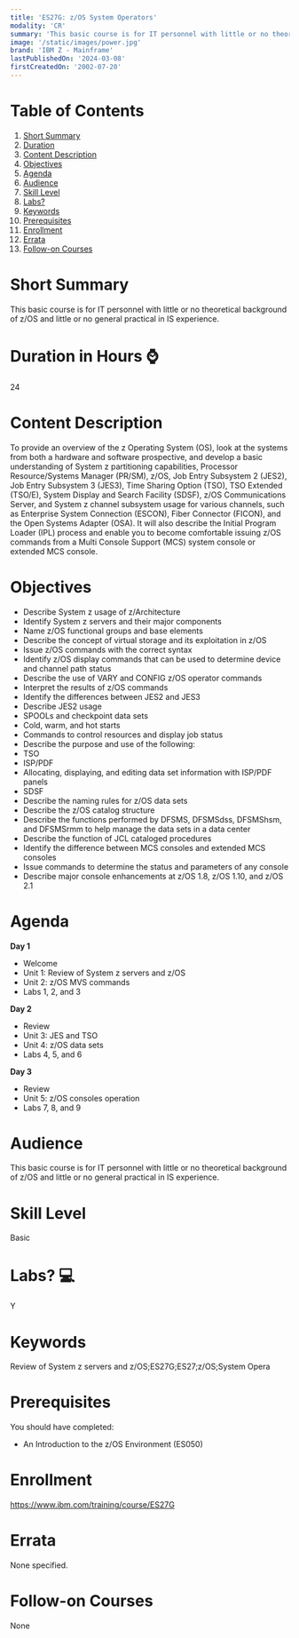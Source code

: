 ```yaml
---
title: 'ES27G: z/OS System Operators'
modality: 'CR'
summary: 'This basic course is for IT personnel with little or no theoretical background of z/OS and little or no general practical in IS experience.'
image: '/static/images/power.jpg'
brand: 'IBM Z - Mainframe'
lastPublishedOn: '2024-03-08'
firstCreatedOn: '2002-07-20'
---
```

# Table of Contents
1.  [Short Summary](#short-summary)
2.  [Duration](#duration-in-hours-)
3.  [Content Description](#content-description)
4.  [Objectives](#objectives)
5.  [Agenda](#agenda)
6.  [Audience](#audience)
7.  [Skill Level](#skill-level)
8.  [Labs?](#labs-)
9.  [Keywords](#keywords)
10. [Prerequisites](#prerequisites)
11. [Enrollment](#enrollment)
12. [Errata](#errata)
13. [Follow-on Courses](#follow-on-courses)

# Short Summary
This basic course is for IT personnel with little or no theoretical background of z/OS and little or no general practical in IS experience.

# Duration in Hours ⌚
24

# Content Description
To provide an overview of the z Operating System (OS), look at the systems from both a hardware and software prospective, and develop a basic understanding of System z partitioning capabilities, Processor Resource/Systems Manager (PR/SM), z/OS, Job Entry Subsystem 2 (JES2), Job Entry Subsystem 3 (JES3), Time Sharing Option (TSO), TSO Extended (TSO/E), System Display and Search Facility (SDSF), z/OS Communications Server, and System z channel subsystem usage for various channels, such as Enterprise System Connection (ESCON), Fiber Connector (FICON), and the Open Systems Adapter (OSA). It will also describe the Initial Program Loader (IPL) process and enable you to become comfortable issuing z/OS commands from a Multi Console Support (MCS) system console or extended MCS console.



# Objectives
* Describe System z usage of z/Architecture
* Identify System z servers and their major components
* Name z/OS functional groups and base elements
* Describe the concept of virtual storage and its exploitation in z/OS
* Issue z/OS commands with the correct syntax
* Identify z/OS display commands that can be used to determine device and channel path status
* Describe the use of VARY and CONFIG z/OS operator commands
* Interpret the results of z/OS commands
* Identify the differences between JES2 and JES3
* Describe JES2 usage
* SPOOLs and checkpoint data sets
* Cold, warm, and hot starts
* Commands to control resources and display job status
* Describe the purpose and use of the following:
* TSO
* ISP/PDF
* Allocating, displaying, and editing data set information with ISP/PDF panels
* SDSF
* Describe the naming rules for z/OS data sets
* Describe the z/OS catalog structure
* Describe the functions performed by DFSMS, DFSMSdss, DFSMShsm, and DFSMSrmm to help manage the data sets in a data center
* Describe the function of JCL cataloged procedures
* Identify the difference between MCS consoles and extended MCS consoles
* Issue commands to determine the status and parameters of any console
* Describe major console enhancements at z/OS 1.8, z/OS 1.10, and z/OS 2.1


# Agenda
**Day 1**

* Welcome
* Unit 1: Review of System z servers and z/OS
* Unit 2: z/OS MVS commands
* Labs 1, 2, and 3

**Day 2**

* Review
* Unit 3: JES and TSO
* Unit 4: z/OS data sets
* Labs 4, 5, and 6

**Day 3**

* Review
* Unit 5: z/OS consoles operation
* Labs 7, 8, and 9


# Audience
This basic course is for IT personnel with little or no theoretical background of z/OS and little or no general practical in IS experience.



# Skill Level
Basic

# Labs? 💻
Y

# Keywords
Review of System z servers and z/OS;ES27G;ES27;z/OS;System Opera

# Prerequisites
You should have completed:


* An Introduction to the z/OS Environment (ES050)


# Enrollment
https://www.ibm.com/training/course/ES27G

# Errata
None specified.

# Follow-on Courses
None

